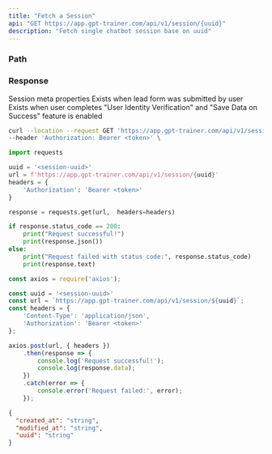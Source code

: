 ```yaml
---
title: "Fetch a Session"
api: "GET https://app.gpt-trainer.com/api/v1/session/{uuid}"
description: "Fetch single chatbot session base on uuid"
---
```


### Path

<ParamField path="uuid" type="string" required/>

### Response

<ResponseField name="created_at" type="string"/>
<ResponseField name="modified_at" type="string"/>
<ResponseField name="uuid" type="string"/>
<ResponseField name="meta" type="meta Object">
  Session meta properties
  <Expandable title="properties">
    <ResponseField name="user" type="user Object">
      Exists when lead form was submitted by user
    </ResponseField>
    <ResponseField name="auth_data" type="auth_data Object">
      Exists when user completes "User Identity Verification" and "Save Data on Success" feature is enabled
    </ResponseField>
  </Expandable>
</ResponseField>

<RequestExample>

```bash Curl
curl --location --request GET 'https://app.gpt-trainer.com/api/v1/session/{uuid}' \
--header 'Authorization: Bearer <token>' \
```

```py Python
import requests

uuid = '<session-uuid>'
url = f'https://app.gpt-trainer.com/api/v1/session/{uuid}'
headers = {
    'Authorization': 'Bearer <token>'
}

response = requests.get(url,  headers=headers)

if response.status_code == 200:
    print("Request successful!")
    print(response.json())
else:
    print("Request failed with status code:", response.status_code)
    print(response.text)
```

```ts JavaScript
const axios = require('axios');

const uuid = '<session-uuid>'
const url = `https://app.gpt-trainer.com/api/v1/session/${uuid}`;
const headers = {
    'Content-Type': 'application/json',
    'Authorization': 'Bearer <token>'
};

axios.post(url, { headers })
    .then(response => {
        console.log('Request successful!');
        console.log(response.data);
    })
    .catch(error => {
        console.error('Request failed:', error);
    });
```

</RequestExample>

<ResponseExample>

```json Response
{
  "created_at": "string",
  "modified_at": "string",
  "uuid": "string"
}

```

</ResponseExample>